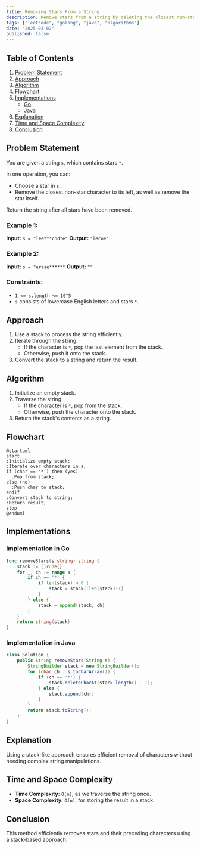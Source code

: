 ```yaml
---
title: Removing Stars From a String
description: Remove stars from a string by deleting the closest non-star character to its left. Includes Go and Java implementations.
tags: ["leetcode", "golang", "java", "algorithms"]
date: "2025-03-02"
published: false
---
```


## Table of Contents

1. [Problem Statement](#problem-statement)
2. [Approach](#approach)
3. [Algorithm](#algorithm)
4. [Flowchart](#flowchart)
5. [Implementations](#implementations)
   - [Go](#implementation-in-go)
   - [Java](#implementation-in-java)
6. [Explanation](#explanation)
7. [Time and Space Complexity](#time-and-space-complexity)
8. [Conclusion](#conclusion)

## Problem Statement


You are given a string `s`, which contains stars `*`.

In one operation, you can:

- Choose a star in `s`.
- Remove the closest non-star character to its left, as well as remove the star itself.

Return the string after all stars have been removed.

### Example 1:

**Input:** `s = "leet**cod*e"`
**Output:** `"lecoe"`

### Example 2:

**Input:** `s = "erase*****"`
**Output:** `""`

### Constraints:

- `1 <= s.length <= 10^5`
- `s` consists of lowercase English letters and stars `*`.

## Approach

1. Use a stack to process the string efficiently.
2. Iterate through the string:
   - If the character is `*`, pop the last element from the stack.
   - Otherwise, push it onto the stack.
3. Convert the stack to a string and return the result.

## Algorithm

1. Initialize an empty stack.
2. Traverse the string:
   - If the character is `*`, pop from the stack.
   - Otherwise, push the character onto the stack.
3. Return the stack's contents as a string.

## Flowchart

```plantuml
@startuml
start
:Initialize empty stack;
:Iterate over characters in s;
if (char == '*') then (yes)
  :Pop from stack;
else (no)
  :Push char to stack;
endif
:Convert stack to string;
:Return result;
stop
@enduml
```

## Implementations

### Implementation in Go

```go
func removeStars(s string) string {
    stack := []rune{}
    for _, ch := range s {
        if ch == '*' {
            if len(stack) > 0 {
                stack = stack[:len(stack)-1]
            }
        } else {
            stack = append(stack, ch)
        }
    }
    return string(stack)
}
```

### Implementation in Java

```java
class Solution {
    public String removeStars(String s) {
        StringBuilder stack = new StringBuilder();
        for (char ch : s.toCharArray()) {
            if (ch == '*') {
                stack.deleteCharAt(stack.length() - 1);
            } else {
                stack.append(ch);
            }
        }
        return stack.toString();
    }
}
```

## Explanation

Using a stack-like approach ensures efficient removal of characters without needing complex string manipulations.

## Time and Space Complexity

- **Time Complexity:** `O(n)`, as we traverse the string once.
- **Space Complexity:** `O(n)`, for storing the result in a stack.

## Conclusion

This method efficiently removes stars and their preceding characters using a stack-based approach.

